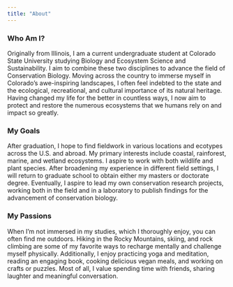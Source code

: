 ```yaml
---
title: "About"
---
```


### Who Am I?

Originally from Illinois, I am a current undergraduate student at Colorado State University studying Biology and Ecosystem Science and Sustainability. I aim to combine these two disciplines to advance the field of Conservation Biology. Moving across the country to immerse myself in Colorado’s awe-inspiring landscapes, I often feel indebted to the state and the ecological, recreational, and cultural importance of its natural heritage. Having changed my life for the better in countless ways, I now aim to protect and restore the numerous ecosystems that we humans rely on and impact so greatly.

### My Goals 

After graduation, I hope to find fieldwork in various locations and ecotypes across the U.S. and abroad. My primary interests include coastal, rainforest, marine, and wetland ecosystems. I aspire to work with both wildlife and plant species. After broadening my experience in different field settings, I will return to graduate school to obtain either my masters or doctorate degree. Eventually, I aspire to lead my own conservation research projects, working both in the field and in a laboratory to publish findings for the advancement of conservation biology.

### My Passions

When I’m not immersed in my studies, which I thoroughly enjoy, you can often find me outdoors. Hiking in the Rocky Mountains, skiing, and rock climbing are some of my favorite ways to recharge mentally and challenge myself physically. Additionally, I enjoy practicing yoga and meditation, reading an engaging book, cooking delicious vegan meals, and working on crafts or puzzles. Most of all, I value spending time with friends, sharing laughter and meaningful conversation. 
